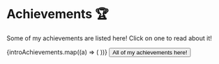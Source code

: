 
# Achievements 🏆

Some of my achievements are listed here! Click on one to read about
it!

<Flex wrap="wrap" justifyContent="center" alignItems="center" mt={7}>
  {introAchievements.map((a) => (
    <Box m={3} flex={1} key={a.name}>
      <Achievement {...a} />
    </Box>
  ))}
  <Flex flexBasis="100%" justifyContent="center" mt={5}>
    <NextLink href="/achievements">
      <Button size="lg" variant="outline">
        All of my achievements here!
      </Button>
    </NextLink>
  </Flex>
</Flex>
